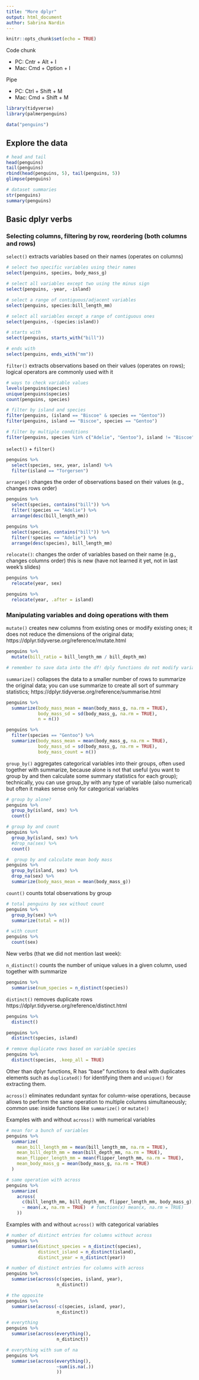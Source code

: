```yaml
---
title: "More dplyr"
output: html_document
author: Sabrina Nardin
---
```


```r
knitr::opts_chunk$set(echo = TRUE)
```

Code chunk

* PC: Cntr + Alt + I
* Mac: Cmd + Option + I

Pipe

* PC: Ctrl + Shift + M 
* Mac: Cmd + Shift + M

```r
library(tidyverse)
library(palmerpenguins)
```


```r
data("penguins")
```


## Explore the data

```r
# head and tail
head(penguins)
tail(penguins)
rbind(head(penguins, 5), tail(penguins, 5))
glimpse(penguins)
```

```r
# dataset summaries
str(penguins)
summary(penguins)
```


## Basic dplyr verbs

### Selecting columns, filtering by row, reordering (both columns and rows)

`select()` extracts variables based on their names (operates on columns)
```r
# select two specific variables using their names
select(penguins, species, body_mass_g)

# select all variables except two using the minus sign
select(penguins, -year, -island)

# select a range of contiguous/adjacent variables
select(penguins, species:bill_length_mm)

# select all variables except a range of contiguous ones
select(penguins, -(species:island))

# starts with
select(penguins, starts_with("bill"))

# ends with
select(penguins, ends_with("mm"))
```


`filter()` extracts observations based on their values (operates on rows); logical operators are commonly used with it 
```r
# ways to check variable values 
levels(penguins$species) 
unique(penguins$species)
count(penguins, species)

# filter by island and species
filter(penguins, (island == "Biscoe" & species == "Gentoo"))
filter(penguins, island == "Biscoe", species == "Gentoo")

# filter by multiple conditions
filter(penguins, species %in% c("Adelie", "Gentoo"), island != "Biscoe")
```


`select()` + `filter()`
```r
penguins %>% 
  select(species, sex, year, island) %>% 
  filter(island == "Torgersen")
```


`arrange()` changes the order of observations based on their values (e.g., changes rows order)
```r
penguins %>%
  select(species, contains("bill")) %>%
  filter(!species == "Adelie") %>% 
  arrange(desc(bill_length_mm)) 

penguins %>%
  select(species, contains("bill")) %>%
  filter(!species == "Adelie") %>% 
  arrange(desc(species), bill_length_mm)
```


`relocate()`: changes the order of variables based on their name (e.g., changes columns order)
this is new (have not learned it yet, not in last week's slides)
```r
penguins %>%
  relocate(year, sex)

penguins %>% 
  relocate(year, .after = island)
```


### Manipulating variables and doing operations with them

`mutate()` creates new columns from existing ones or modify existing ones; it does not reduce the dimensions of the original data; https://dplyr.tidyverse.org/reference/mutate.html
```r
penguins %>% 
  mutate(bill_ratio = bill_length_mm / bill_depth_mm)

# remember to save data into the df! dply functions do not modify variables in-place!
```


`summarize()` collapses the data to a smaller number of rows to summarize the original data; you can use summarize to create all sort of summary statistics; https://dplyr.tidyverse.org/reference/summarise.html
```r
penguins %>% 
  summarize(body_mass_mean = mean(body_mass_g, na.rm = TRUE),
            body_mass_sd = sd(body_mass_g, na.rm = TRUE),
            n = n())

penguins %>% 
  filter(species == "Gentoo") %>% 
  summarize(body_mass_mean = mean(body_mass_g, na.rm = TRUE),
            body_mass_sd = sd(body_mass_g, na.rm = TRUE),
            body_mass_count = n())
```


`group_by()` aggregates categorical variables into their groups, often used together with summarize, because alone is not that useful (you want to group by and then calculate some summary statistics for each group); technically, you can use group_by with any type of variable (also numerical) but often it makes sense only for categorical variables
```r
# group by alone?
penguins %>% 
  group_by(island, sex) %>% 
  count()

# group by and count
penguins %>% 
  group_by(island, sex) %>% 
  #drop_na(sex) %>%
  count()

#  group by and calculate mean body mass
penguins %>% 
  group_by(island, sex) %>%
  drop_na(sex) %>%
  summarize(body_mass_mean = mean(body_mass_g))
```


`count()` counts total observations by group
```r
# total penguins by sex without count
penguins %>% 
  group_by(sex) %>% 
  summarize(total = n())

# with count
penguins %>% 
  count(sex)
```


New verbs (that we did not mention last week):

`n_distinct()` counts the number of unique values in a given column, used together with summarize
```r
penguins %>%
  summarise(num_species = n_distinct(species))
```


`distinct()` removes duplicate rows https://dplyr.tidyverse.org/reference/distinct.html
```r
penguins %>%
  distinct()

penguins %>%
  distinct(species, island)

# remove duplicate rows based on variable species
penguins %>%
  distinct(species, .keep_all = TRUE)
```
Other than dplyr functions, R has "base" functions to deal with duplicates elements such as `duplicated()` for identifying them and `unique()` for extracting them.


`across()` eliminates redundant syntax for column-wise operations, because allows to perform the same operation to multiple columns simultaneously; common use: inside functions like `summarize()` or `mutate()`

Examples with and without `across()` with numerical variables
```r
# mean for a bunch of variables 
penguins %>%
  summarize(
    mean_bill_length_mm = mean(bill_length_mm, na.rm = TRUE),
    mean_bill_depth_mm = mean(bill_depth_mm, na.rm = TRUE),
    mean_flipper_length_mm = mean(flipper_length_mm, na.rm = TRUE),
    mean_body_mass_g = mean(body_mass_g, na.rm = TRUE)
  )

# same operation with across
penguins %>%
  summarize(
    across(
      c(bill_length_mm, bill_depth_mm, flipper_length_mm, body_mass_g), 
      ~ mean(.x, na.rm = TRUE)  # function(x) mean(x, na.rm = TRUE)
    ))
```

Examples with and without `across()` with categorical variables
```r
# number of distinct entries for columns without across
penguins %>%
  summarise(distinct_species = n_distinct(species),
            distinct_island = n_distinct(island),
            distinct_year = n_distinct(year))

# number of distinct entries for columns with across
penguins %>%
  summarise(across(c(species, island, year), 
                   n_distinct))

# the opposite
penguins %>%
  summarise(across(-c(species, island, year), 
                   n_distinct))

# everything
penguins %>%
  summarise(across(everything(), 
                   n_distinct))

# everything with sum of na
penguins %>%
  summarise(across(everything(), 
                   ~sum(is.na(.))
                   ))
```